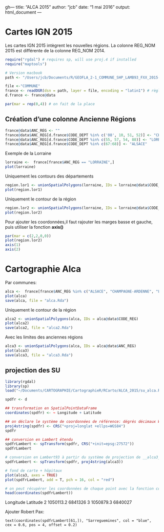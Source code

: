 gh---
title: "ALCA 2015"
author: "jcb"
date: "1 mai 2016"
output: html_document
---

Cartes IGN 2015
===============

Les cartes IGN 2015 intègrent les nouvelles régions. La colonne REG_NOM 2015 est différente de la colonne REG_NOM 2014. 

```r
require("rgdal") # requires sp, will use proj.4 if installed
require("maptools")

# Version macbook
path <- "/Users/jcb/Documents/R/GEOFLA_2-1_COMMUNE_SHP_LAMB93_FXX_2015-12-01/GEOFLA/1_DONNEES_LIVRAISON_2015/GEOFLA_2-1_SHP_LAMB93_FR-ED152/COMMUNE"

file <-"COMMUNE"
france <- readOGR(dsn = path, layer = file, encoding = "latin1") # règle le pb de accents
d.france <- france@data

par(mar = rep(0,4)) # on fait de la place
```

Création d'une colonne Ancienne Régions
---------------------------------------
```r
france@data$ANC_REG <- ""
france@data$ANC_REG[d.france$CODE_DEPT %in% c('08', 10, 51, 52)] <- "CHAMPAGNE-ARDENNE"
france@data$ANC_REG[d.france$CODE_DEPT %in% c(55, 57, 54, 88)] <- "LORRAINE"
france@data$ANC_REG[d.france$CODE_DEPT %in% c(67:68)] <- "ALSACE"
```

Exemple de la Lorraine
```r
lorraine <-  france[france$ANC_REG == "LORRAINE",]
plot(lorraine)

```

Uniquement les contours des départements
```r
region.lor1 <- unionSpatialPolygons(lorraine, IDs = lorraine@data$CODE_DEPT)
plot(region.lor1)
```

Uniquement le contour de la région 
```r
region.lor2 <- unionSpatialPolygons(lorraine, IDs = lorraine@data$CODE_REG)
plot(region.lor2)
```

Pour ajouter les coordonnées,il faut rajouter les marges basse et gauche, puis utiliser la fonction __axis()__
```r
par(mar = c(2,2,0,0))
plot(region.lor2)
axis(1)
axis(2)

```

Cartographie Alca
=================

Par communes:
```r
alca <-  france[france$ANC_REG %in% c("ALSACE", "CHAMPAGNE-ARDENNE", "LORRAINE"),]
plot(alca)
save(alca, file = "alca.Rda")

```

Uniquement le contour de la région 
```r
alca2 <- unionSpatialPolygons(alca, IDs = alca@data$CODE_REG)
plot(alca2)
save(alca2, file = "alca2.Rda")
```

Avec les limites des anciennes régions
```r
alca3 <- unionSpatialPolygons(alca, IDs = alca@data$ANC_REG)
plot(alca3)
save(alca3, file = "alca3.Rda")
```
projection des SU
-----------------
```r
library(rgdal)
library(sp)
load("~/Documents/CARTOGRAPHIE/CartographieR/RCarto/ALCA_2015/su_alca.Rda") #d hopitaux ALCA

spdfr <- d

## transformation en SpatialPointDataFrame
coordinates(spdfr) <- ~ Longitude + Latitude

## on déclare le système de coordonnées de référence: dégrés décimaux WGS84
proj4string(spdfr) <- CRS("+proj=longlat +ellps=WGS84")
spdfr

## conversion en Lambert étendu
spdfrLambert <- spTransform(spdfr, CRS("+init=epsg:27572"))
spdfrLambert

# conversion en Lambert93 à partir du système de projection de __alca3__:
spdfrLambert <- spTransform(spdfr, proj4string(alca3))

# fond de carte + hôpitaux
plot(alca3, axes = TRUE)
plot(spdfrLambert, add = T, pch = 16, col = "red")

# on peut récupérer les coordonnées de chaque point avec la fonction coordinates()
head(coordinates(spdfrLambert))
```
   Longitude Latitude
2  1050113.2  6841326
3  1050879.3  6840027

Ajouter Robert Pax:
```
text(coordinates(spdfrLambert[61,]), "Sarreguemines", col = "blue", cex = 0.6, pos = 4, offset = 0.2)

```

